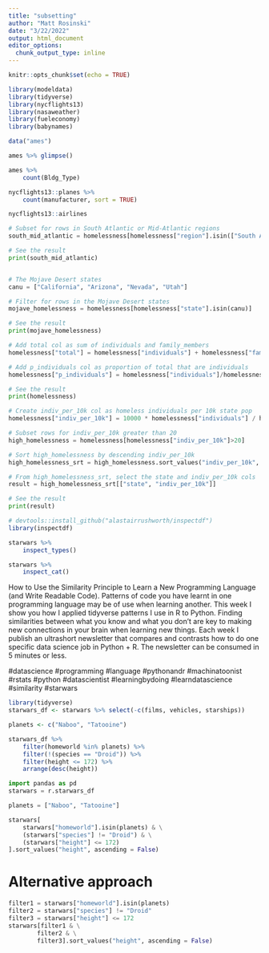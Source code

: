 ---
title: "subsetting"
author: "Matt Rosinski"
date: "3/22/2022"
output: html_document
editor_options: 
  chunk_output_type: inline
---

```{r setup, include=FALSE}
knitr::opts_chunk$set(echo = TRUE)
```

```{r}
library(modeldata)
library(tidyverse)
library(nycflights13)
library(nasaweather)
library(fueleconomy)
library(babynames)

data("ames")

ames %>% glimpse()

ames %>% 
    count(Bldg_Type)

nycflights13::planes %>%
    count(manufacturer, sort = TRUE)

nycflights13::airlines
```

```{python}
# Subset for rows in South Atlantic or Mid-Atlantic regions
south_mid_atlantic = homelessness[homelessness["region"].isin(["South Atlantic", "Mid-Atlantic"])]

# See the result
print(south_mid_atlantic)


# The Mojave Desert states
canu = ["California", "Arizona", "Nevada", "Utah"]

# Filter for rows in the Mojave Desert states
mojave_homelessness = homelessness[homelessness["state"].isin(canu)]

# See the result
print(mojave_homelessness)

# Add total col as sum of individuals and family_members
homelessness["total"] = homelessness["individuals"] + homelessness["family_members"]

# Add p_individuals col as proportion of total that are individuals
homelessness["p_individuals"] = homelessness["individuals"]/homelessness["total"]

# See the result
print(homelessness)
```

```{python}
# Create indiv_per_10k col as homeless individuals per 10k state pop
homelessness["indiv_per_10k"] = 10000 * homelessness["individuals"] / homelessness["state_pop"] 

# Subset rows for indiv_per_10k greater than 20
high_homelessness = homelessness[homelessness["indiv_per_10k"]>20]

# Sort high_homelessness by descending indiv_per_10k
high_homelessness_srt = high_homelessness.sort_values("indiv_per_10k", ascending = False)

# From high_homelessness_srt, select the state and indiv_per_10k cols
result = high_homelessness_srt[["state", "indiv_per_10k"]]

# See the result
print(result)
```

```{r}
# devtools::install_github("alastairrushworth/inspectdf")
library(inspectdf)

starwars %>%
    inspect_types()

starwars %>%
    inspect_cat()
```

How to Use the Similarity Principle to Learn a New Programming Language (and Write Readable Code).  Patterns of code you have learnt in one programming language may be of use when learning another.  This week I show you how I applied tidyverse patterns I use in R to Python.  Finding similarities between what you know and what you don't are key to making new connections in your brain when learning new things.  Each week I publish an ultrashort newsletter that compares and contrasts how to do one specific data science job in Python + R.  The newsletter can be consumed in 5 minutes or less. 



#datascience #programming #language #pythonandr #machinatoonist #rstats #python #datascientist #learningbydoing #learndatascience #similarity #starwars

```{r}
library(tidyverse)
starwars_df <- starwars %>% select(-c(films, vehicles, starships))

planets <- c("Naboo", "Tatooine")

starwars_df %>% 
    filter(homeworld %in% planets) %>%
    filter(!(species == "Droid")) %>%
    filter(height <= 172) %>%
    arrange(desc(height))
```

```{python}
import pandas as pd
starwars = r.starwars_df

planets = ["Naboo", "Tatooine"]

starwars[
    starwars["homeworld"].isin(planets) & \
    (starwars["species"] != "Droid") & \
    (starwars["height"] <= 172)
].sort_values("height", ascending = False)
```

# Alternative approach
```{python}
filter1 = starwars["homeworld"].isin(planets)
filter2 = starwars["species"] != "Droid"
filter3 = starwars["height"] <= 172
starwars[filter1 & \
        filter2 & \
        filter3].sort_values("height", ascending = False)

```

